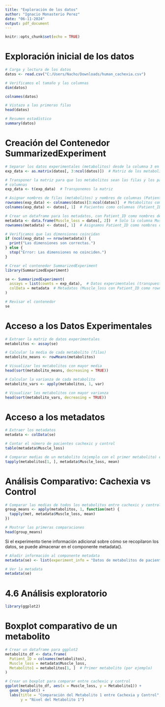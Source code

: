 ---
title: "Exploración de los datos"
author: "Ignacio Monasterio Perez"
date: "06-11-2024"
output: pdf_document
---

```{r setup, include=FALSE}
knitr::opts_chunk$set(echo = TRUE)
```

# Exploración inicial de los datos
```{r}
# Carga y lectura de los datos
datos <- read.csv("C:/Users/Nacho/Downloads/human_cachexia.csv")

# Verificamos el tamaño y las columnas
dim(datos)
```

```{r}
colnames(datos)
```

```{r}
# Vistazo a las primeras filas
head(datos)
```

```{r}
# Resumen estadístico
summary(datos)
```


# Creación del Contenedor SummarizedExperiment
```{r, message=FALSE}
# Separar los datos experimentales (metabolitos) desde la columna 3 en adelante
exp_data <- as.matrix(datos[, 3:ncol(datos)])  # Matriz de los metabolitos

# Transponer la matriz para que los metabolitos sean las filas y los pacientes las
# columnas
exp_data <- t(exp_data)  # Transponemos la matriz

# Asignar nombres de filas (metabolitos) y nombres de columnas (Patient_ID)
rownames(exp_data) <- colnames(datos)[3:ncol(datos)]  # Metabolitos como filas
colnames(exp_data) <- datos[, 1]  # Pacientes como columnas (Patient_ID)

# Crear un dataframe para los metadatos, con Patient_ID como nombres de fila
metadata <- data.frame(Muscle_loss = datos[, 2])  # Solo la columna Muscle_loss
rownames(metadata) <- datos[, 1]  # Asignamos Patient_ID como nombres de fila

# Verificamos que las dimensiones coincidan
if (ncol(exp_data) == nrow(metadata)) {
  print("Las dimensiones son correctas.")
} else {
  stop("Error: Las dimensiones no coinciden.")
}

# Crear el contenedor SummarizedExperiment
library(SummarizedExperiment)

se <- SummarizedExperiment(
  assays = list(counts = exp_data),  # Datos experimentales (transpuestos)
  colData = metadata  # Metadatos (Muscle_loss con Patient_ID como rownames)
)

# Revisar el contenedor
se
```

# Acceso a los Datos Experimentales
```{r}
# Extraer la matriz de datos experimentales
metabolitos <- assay(se)

# Calcular la media de cada metabolito (filas)
metabolito_means <- rowMeans(metabolitos)

# Visualizar los metabolitos con mayor media
head(sort(metabolito_means, decreasing = TRUE))
```

```{r}
# Calcular la varianza de cada metabolito
metabolito_vars <- apply(metabolitos, 1, var)

# Visualizar los metabolitos con mayor varianza
head(sort(metabolito_vars, decreasing = TRUE))
```


# Acceso a los metadatos
```{r}
# Extraer los metadatos
metadata <- colData(se)

# Contar el número de pacientes cachexic y control
table(metadata$Muscle_loss)

# Comparar medias de un metabolito (ejemplo con el primer metabolito) entre grupos
tapply(metabolitos[1, ], metadata$Muscle_loss, mean)
```

# Análisis Comparativo: Cachexia vs Control
```{r}
# Comparar las medias de todos los metabolitos entre cachexic y control
group_means <- apply(metabolitos, 1, function(met) {
  tapply(met, metadata$Muscle_loss, mean)
})

# Mostrar las primeras comparaciones
head(group_means)
```

Si el experimento tiene información adicional sobre cómo se recopilaron los datos, se puede almacenar en el componente metadata().
```{r}
# Añadir información al componente metadata
metadata(se) <- list(experiment_info = "Datos de metabolitos de pacientes con cachexia")

# Ver la metadata
metadata(se)
```

# 4.6 Análisis exploratorio
```{r}
library(ggplot2)
```
# Boxplot comparativo de un metabolito
```{r}
# Crear un dataframe para ggplot2
metabolito_df <- data.frame(
  Patient_ID = colnames(metabolitos),
  Muscle_loss = metadata$Muscle_loss,
  Metabolito1 = metabolitos[1, ]  # Primer metabolito (por ejemplo)
)

# Crear un boxplot para comparar entre cachexic y control
ggplot(metabolito_df, aes(x = Muscle_loss, y = Metabolito1)) +
  geom_boxplot() +
  labs(title = "Comparación del Metabolito 1 entre Cachexia y Control", 
       y = "Nivel del Metabolito 1")
```

